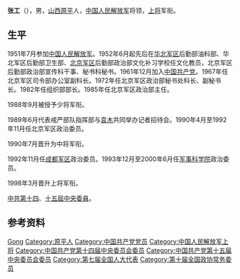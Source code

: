{{otheruses|subject=中国人民解放军将领|other=原北京市副市长|张工 (1961年)}}
{{unreferenced|time=2014-7-21}}
{{军人
| name = 张工
| image name = 
| width = 
| job = [[中国人民解放军军事科学院|中国人民解放军军事科学院]]第七任政治委员
| job2 = 
| period = 1993年12月 - 2000年6月
| birthname = 
| other_names = 
| foreign_names =
| english_names =
| Sex = 男
| date of birth = 1935年7月
| place of birth = {{ROC-1928}}[[山西省_(中華民國)|山西]][[原平市|原平]]
| date of death = 
| place of death = 
| nationality = {{PRC}}
| residence = 
| languages = 
| force = 
*中国人民解放军
| weight = 
| party = {{CPC}}
| rank = [[中国人民解放军上将|上将]]
| spouse = 
| relatives = 
| educate =
| past = 
| work =
| award = 
| rankrecord= 
*1988年被授予[[中国人民解放军少将|少将]]军衔
*1990年晋升[[中国人民解放军中将|中将]]军衔
*1998年晋升[[中国人民解放军上将|上将]]军衔
}}
'''张工'''（{{bd|1935年|7月|catIdx=Z张}}），男，[[山西省|山西]][[原平市|原平]]人，[[中国人民解放军|中国人民解放军]]将领，[[中国人民解放军上将|上将]]军衔。

== 生平 ==
1951年7月参加[[中国人民解放军|中国人民解放军]]。1952年6月起先后在[[中国人民解放军北京军区|华北军区]]后勤部油料部、华北军区后勤部卫生部、[[中国人民解放军北京军区|北京军区]]后勤部政治部文化补习学校任文化教员，北京军区后勤部政治部宣传科干事、秘书科秘书。1961年12月加入[[中国共产党|中国共产党]]。1967年任北京军区司令部办公室副科长。1972年任北京军区政治部秘书处科长、副秘书长。1982年任组织部部长。1985年任北京军区政治部主任。

1988年9月被授予少将军衔。

1989年6月代表戒严部队指挥部与[[袁木|袁木]]共同举办记者招待会。1990年4月至1992年11月任北京军区政治委员。

1990年7月晋升为中将军衔。

1992年11月任[[中国人民解放军成都军区|成都军区]]政治委员。1993年12月至2000年6月任[[中国人民解放军军事科学院|军事科学院]]政治委员。

1998年3月晋升上将军衔。

[[中国共产党第十四届中央委员会委员列表|中共第十四]]、[[中国共产党第十五届中央委员会委员列表|十五屆中央委員]]。

== 参考资料 ==
{{reflist}}

{{start box}}
{{s-mil|pla}}
{{s-before|[[劉振華_(上將)|刘振华]]}}
{{s-title|[[中国人民解放军北京军区|中国人民解放军北京军区]]政治委员|1990年4月－1992年11月}}
{{s-after|[[谷善庆|谷善庆]]}}
{{s-before|[[谷善庆|谷善庆]]}}
{{s-title|[[中国人民解放军成都军区|中国人民解放军成都军区]]政治委员|1992年11月－1993年12月}}
{{s-after|[[张志坚_(上将)|张志坚]]}}
{{s-before|[[张序三|张序三]]}}
{{s-title|[[中国人民解放军军事科学院|中国人民解放军军事科学院]]政治委员|1993年12月－2000年6月}}  
{{s-after|[[温宗仁|温宗仁]]}}
{{end box}}

{{中国人民解放军军事科学院政治委员}}
{{中国人民解放军上将/1998}}

{{Authority control}}
{{DEFAULTSORT:Zhang张}}
[[Category:張姓|Gong]]
[[Category:原平人|Category:原平人]]
[[Category:中国共产党党员|Category:中国共产党党员]]
[[Category:中国人民解放军上将|Category:中国人民解放军上将]]
[[Category:中国共产党第十四届中央委员会委员|Category:中国共产党第十四届中央委员会委员]]
[[Category:中国共产党第十五届中央委员会委员|Category:中国共产党第十五届中央委员会委员]]
[[Category:第七届全国人大代表|Category:第七届全国人大代表]]
[[Category:第十届全国政协常务委员|Category:第十届全国政协常务委员]]